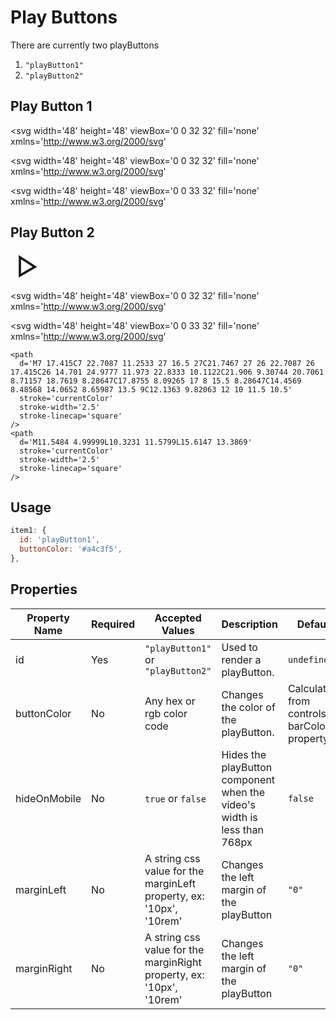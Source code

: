 # Play Buttons

There are currently two playButtons

1. `"playButton1"`
2. `"playButton2"`

## Play Button 1

<div>

<svg
  width='48'
  height='48'
  viewBox='0 0 32 32'
  fill='none'
  xmlns='http://www.w3.org/2000/svg'
>
  <path
    d='M22.2468 14.3355C23.435 15.1271 23.435 16.8729 22.2468 17.6645L11.8588 24.5847C10.5297 25.4701 8.75 24.5173 8.75 22.9202L8.75 9.0798C8.75 7.48272 10.5297 6.52988 11.8588 7.41533L22.2468 14.3355Z'
    stroke='currentColor'
    stroke-width='2.5'
  />
</svg>

<svg
  width='48'
  height='48'
  viewBox='0 0 32 32'
  fill='none'
  xmlns='http://www.w3.org/2000/svg'
>
  <rect
    x='7.1'
    y='7.1'
    width='5.8'
    height='17.8'
    rx='2.9'
    stroke='currentColor'
    stroke-width='2.2'
  />
  <rect
    x='19.1'
    y='7.1'
    width='5.8'
    height='17.8'
    rx='2.9'
    stroke='currentColor'
    stroke-width='2.2'
  />
</svg>

<svg
  width='48'
  height='48'
  viewBox='0 0 33 32'
  fill='none'
  xmlns='http://www.w3.org/2000/svg'
>
  <path
    d='M7 17.415C7 22.7087 11.2533 27 16.5 27C21.7467 27 26 22.7087 26 17.415C26 14.701 24.9777 11.973 22.8333 10.1122C21.906 9.30744 20.7061 8.71157 18.7619 8.28647C17.8755 8.09265 17 8 15.5 8.28647C14.4569 8.48568 14.0652 8.65987 13.5 9C12.1363 9.82063 12 10 11.5 10.5'
    stroke='currentColor'
    stroke-width='2.5'
    stroke-linecap='round'
  />
  <path
    d='M11.5485 5L10.8221 10.4396C10.7611 10.8965 11.0203 11.3359 11.4497 11.5035L15.8118 13.2063'
    stroke='currentColor'
    stroke-width='2.5'
    stroke-linecap='round'
  />
</svg>

</div>

## Play Button 2

<div>
  <svg width="48" height="48" viewBox="0 0 32 32" fill="none" xmlns="http://www.w3.org/2000/svg">
  <path d="M10 25.5V6L26 16.2632L10 25.5Z" stroke="currentColor" stroke-width="2.5"/>
  </svg>

<svg
  width='48'
  height='48'
  viewBox='0 0 32 32'
  fill='none'
  xmlns='http://www.w3.org/2000/svg'
>
  <rect
    x='7.1'
    y='7.1'
    width='5.8'
    height='17.8'
    stroke='currentColor'
    stroke-width='2.2'
  />
  <rect
    x='19.1'
    y='7.1'
    width='5.8'
    height='17.8'
    stroke='currentColor'
    stroke-width='2.2'
  />
</svg>

  <svg
    width='48'
    height='48'
    viewBox='0 0 33 32'
    fill='none'
    xmlns='http://www.w3.org/2000/svg'
  >
    <path
      d='M7 17.415C7 22.7087 11.2533 27 16.5 27C21.7467 27 26 22.7087 26 17.415C26 14.701 24.9777 11.973 22.8333 10.1122C21.906 9.30744 20.7061 8.71157 18.7619 8.28647C17.8755 8.09265 17 8 15.5 8.28647C14.4569 8.48568 14.0652 8.65987 13.5 9C12.1363 9.82063 12 10 11.5 10.5'
      stroke='currentColor'
      stroke-width='2.5'
      stroke-linecap='square'
    />
    <path
      d='M11.5484 4.99999L10.3231 11.5799L15.6147 13.3869'
      stroke='currentColor'
      stroke-width='2.5'
      stroke-linecap='square'
    />
  </svg>
</div>

## Usage

```jsx
item1: {
  id: 'playButton1',
  buttonColor: '#a4c3f5',
},
```

## Properties

| Property Name | Required | Accepted Values                                                      | Description                                                              | Default                                       |
| ------------- | -------- | -------------------------------------------------------------------- | ------------------------------------------------------------------------ | --------------------------------------------- |
| id            | Yes      | `"playButton1"` or `"playButton2"`                                   | Used to render a playButton.                                             | `undefined`                                   |
| buttonColor   | No       | Any hex or rgb color code                                            | Changes the color of the playButton.                                     | Calculated from controlsBar barColor property |
| hideOnMobile  | No       | `true` or `false`                                                    | Hides the playButton component when the video's width is less than 768px | `false`                                       |
| marginLeft    | No       | A string css value for the marginLeft property, ex: '10px', '10rem'  | Changes the left margin of the playButton                                | `"0"`                                         |
| marginRight   | No       | A string css value for the marginRight property, ex: '10px', '10rem' | Changes the left margin of the playButton                                | `"0"`                                         |
